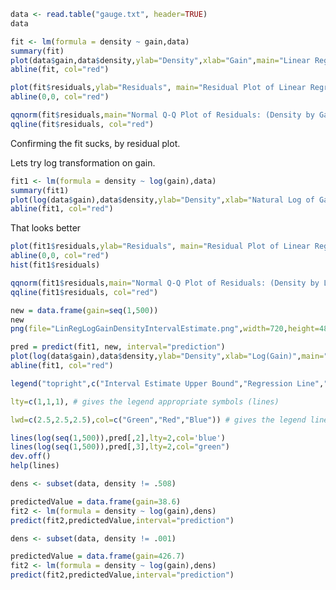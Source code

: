 
```{r}
data <- read.table("gauge.txt", header=TRUE)
data
```
```{r}

fit <- lm(formula = density ~ gain,data)
summary(fit)
plot(data$gain,data$density,ylab="Density",xlab="Gain",main="Linear Regression: Density by Gain")
abline(fit, col="red")
```


```{r}

plot(fit$residuals,ylab="Residuals", main="Residual Plot of Linear Regression: (Density by Gain)")
abline(0,0, col="red")

qqnorm(fit$residuals,main="Normal Q-Q Plot of Residuals: (Density by Gain)")
qqline(fit$residuals, col="red")
```

Confirming the fit sucks, by residual plot.

Lets try log transformation on gain.


```{r}

fit1 <- lm(formula = density ~ log(gain),data)
summary(fit1)
plot(log(data$gain),data$density,ylab="Density",xlab="Natural Log of Gain",main="Linear Regression: Density by Log(Gain)")
abline(fit1, col="red")

```
That looks better

```{r}

plot(fit1$residuals,ylab="Residuals", main="Residual Plot of Linear Regression: (Density by Log(Gain))")
abline(0,0, col="red")
hist(fit1$residuals)

qqnorm(fit1$residuals,main="Normal Q-Q Plot of Residuals: (Density by Log(Gain))")
qqline(fit1$residuals, col="red")
```
```{r}

new = data.frame(gain=seq(1,500))
new
png(file="LinRegLogGainDensityIntervalEstimate.png",width=720,height=480)

pred = predict(fit1, new, interval="prediction")
plot(log(data$gain),data$density,ylab="Density",xlab="Log(Gain)",main="Linear Regression: Density by Log(Gain) (With Interval Estimates)")
abline(fit1, col="red")

legend("topright",c("Interval Estimate Upper Bound","Regression Line","Interval Estimate Lower Bound"), # puts text in the legend

lty=c(1,1,1), # gives the legend appropriate symbols (lines)

lwd=c(2.5,2.5,2.5),col=c("Green","Red","Blue")) # gives the legend lines the correct color and width

lines(log(seq(1,500)),pred[,2],lty=2,col='blue')
lines(log(seq(1,500)),pred[,3],lty=2,col="green")
dev.off()
help(lines)
```



```{r}
dens <- subset(data, density != .508)

predictedValue = data.frame(gain=38.6)
fit2 <- lm(formula = density ~ log(gain),dens)
predict(fit2,predictedValue,interval="prediction")


```
```{r}
dens <- subset(data, density != .001)

predictedValue = data.frame(gain=426.7)
fit2 <- lm(formula = density ~ log(gain),dens)
predict(fit2,predictedValue,interval="prediction")


```
